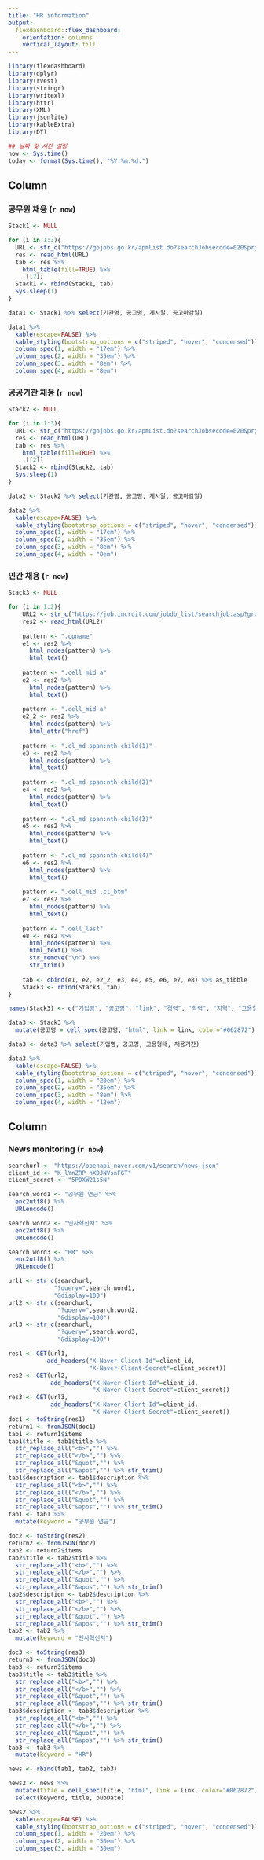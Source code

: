 ---
title: "HR information" 
output: 
  flexdashboard::flex_dashboard:
    orientation: columns
    vertical_layout: fill
---

```{r setup, include=FALSE}
library(flexdashboard)
library(dplyr)
library(rvest)
library(stringr)
library(writexl)
library(httr)
library(XML)
library(jsonlite)
library(kableExtra)
library(DT)

## 날짜 및 시간 설정
now <- Sys.time()
today <- format(Sys.time(), "%Y.%m.%d.")
```

## Column {data-width="550"}

### 공무원 채용 (**`r now`**)

```{r}
Stack1 <- NULL

for (i in 1:3){
  URL <- str_c("https://gojobs.go.kr/apmList.do?searchJobsecode=020&prgl=apmList&menuNo=401&selMenuNo=400&searchListEmpmnsecode=e01&pageIndex=", i)
  res <- read_html(URL)
  tab <- res %>% 
    html_table(fill=TRUE) %>% 
    .[[2]]
  Stack1 <- rbind(Stack1, tab)
  Sys.sleep(1)
}

data1 <- Stack1 %>% select(기관명, 공고명, 게시일, 공고마감일)

data1 %>%
  kable(escape=FALSE) %>%
  kable_styling(bootstrap_options = c("striped", "hover", "condensed")) %>%
  column_spec(1, width = "17em") %>%
  column_spec(2, width = "35em") %>%
  column_spec(3, width = "8em") %>%
  column_spec(4, width = "8em")

```

### 공공기관 채용 (**`r now`**)

```{r}
Stack2 <- NULL

for (i in 1:3){
  URL <- str_c("https://gojobs.go.kr/apmList.do?searchJobsecode=020&prgl=apmList&menuNo=401&selMenuNo=400&searchListEmpmnsecode=e08&pageIndex=", i)
  res <- read_html(URL)
  tab <- res %>% 
    html_table(fill=TRUE) %>% 
    .[[2]]
  Stack2 <- rbind(Stack2, tab)
  Sys.sleep(1)
}

data2 <- Stack2 %>% select(기관명, 공고명, 게시일, 공고마감일)

data2 %>%
  kable(escape=FALSE) %>%
  kable_styling(bootstrap_options = c("striped", "hover", "condensed")) %>%
  column_spec(1, width = "17em") %>%
  column_spec(2, width = "35em") %>%
  column_spec(3, width = "8em") %>%
  column_spec(4, width = "8em")
```

### 민간 채용 (**`r now`**)

```{r}
Stack3 <- NULL

for (i in 1:2){
    URL2 <- str_c("https://job.incruit.com/jobdb_list/searchjob.asp?group1=1&rgn1=149&occ1=102&occ1=101&occ1=100&occ1=130&page=",i)
    res2 <- read_html(URL2)
    
    pattern <- ".cpname"
    e1 <- res2 %>% 
      html_nodes(pattern) %>% 
      html_text()
    
    pattern <- ".cell_mid a"
    e2 <- res2 %>% 
      html_nodes(pattern) %>% 
      html_text()
    
    pattern <- ".cell_mid a"
    e2_2 <- res2 %>% 
      html_nodes(pattern) %>% 
      html_attr("href")
    
    pattern <- ".cl_md span:nth-child(1)"
    e3 <- res2 %>% 
      html_nodes(pattern) %>% 
      html_text()
    
    pattern <- ".cl_md span:nth-child(2)"
    e4 <- res2 %>% 
      html_nodes(pattern) %>% 
      html_text()
    
    pattern <- ".cl_md span:nth-child(3)"
    e5 <- res2 %>% 
      html_nodes(pattern) %>% 
      html_text()
    
    pattern <- ".cl_md span:nth-child(4)"
    e6 <- res2 %>% 
      html_nodes(pattern) %>% 
      html_text()
    
    pattern <- ".cell_mid .cl_btm"
    e7 <- res2 %>% 
      html_nodes(pattern) %>% 
      html_text()
    
    pattern <- ".cell_last"
    e8 <- res2 %>% 
      html_nodes(pattern) %>% 
      html_text() %>% 
      str_remove("\n") %>% 
      str_trim()
    
    tab <- cbind(e1, e2, e2_2, e3, e4, e5, e6, e7, e8) %>% as_tibble
    Stack3 <- rbind(Stack3, tab)
}

names(Stack3) <- c("기업명", "공고명", "link", "경력", "학력", "지역", "고용형태", "채용분야", "채용기간")

data3 <- Stack3 %>%
  mutate(공고명 = cell_spec(공고명, "html", link = link, color="#062872"))

data3 <- data3 %>% select(기업명, 공고명, 고용형태, 채용기간)

data3 %>%
  kable(escape=FALSE) %>%
  kable_styling(bootstrap_options = c("striped", "hover", "condensed")) %>%
  column_spec(1, width = "20em") %>%
  column_spec(2, width = "35em") %>%
  column_spec(3, width = "8em") %>%
  column_spec(4, width = "12em")

```

## Column {.tabset data-width="450"}

### News monitoring (**`r now`**)

```{r}
searchurl <- "https://openapi.naver.com/v1/search/news.json"
client_id <- "K_lYnZRP_hXDJNVsnFGT"
client_secret <- "5PDXW21s5N"

search.word1 <- "공무원 연금" %>% 
  enc2utf8() %>% 
  URLencode()

search.word2 <- "인사혁신처" %>% 
  enc2utf8() %>% 
  URLencode()

search.word3 <- "HR" %>% 
  enc2utf8() %>% 
  URLencode()

url1 <- str_c(searchurl,
             "?query=",search.word1,
             "&display=100")
url2 <- str_c(searchurl,
              "?query=",search.word2,
              "&display=100")
url3 <- str_c(searchurl,
              "?query=",search.word3,
              "&display=100")

res1 <- GET(url1,
           add_headers("X-Naver-Client-Id"=client_id,
                       "X-Naver-Client-Secret"=client_secret))
res2 <- GET(url2,
            add_headers("X-Naver-Client-Id"=client_id,
                        "X-Naver-Client-Secret"=client_secret))
res3 <- GET(url3,
            add_headers("X-Naver-Client-Id"=client_id,
                        "X-Naver-Client-Secret"=client_secret))
doc1 <- toString(res1)
return1 <- fromJSON(doc1)
tab1 <- return1$items
tab1$title <- tab1$title %>% 
  str_replace_all("<b>","") %>% 
  str_replace_all("</b>","") %>% 
  str_replace_all("&quot","") %>%
  str_replace_all("&apos","") %>% str_trim()
tab1$description <- tab1$description %>% 
  str_replace_all("<b>","") %>% 
  str_replace_all("</b>","") %>% 
  str_replace_all("&quot","") %>%
  str_replace_all("&apos","") %>% str_trim()
tab1 <- tab1 %>% 
  mutate(keyword = "공무원 연금")

doc2 <- toString(res2)
return2 <- fromJSON(doc2)
tab2 <- return2$items
tab2$title <- tab2$title %>% 
  str_replace_all("<b>","") %>% 
  str_replace_all("</b>","") %>% 
  str_replace_all("&quot","") %>%
  str_replace_all("&apos","") %>% str_trim()
tab2$description <- tab2$description %>% 
  str_replace_all("<b>","") %>% 
  str_replace_all("</b>","") %>% 
  str_replace_all("&quot","") %>%
  str_replace_all("&apos","") %>% str_trim()
tab2 <- tab2 %>% 
  mutate(keyword = "인사혁신처")

doc3 <- toString(res3)
return3 <- fromJSON(doc3)
tab3 <- return3$items
tab3$title <- tab3$title %>% 
  str_replace_all("<b>","") %>% 
  str_replace_all("</b>","") %>% 
  str_replace_all("&quot","") %>%
  str_replace_all("&apos","") %>% str_trim()
tab3$description <- tab3$description %>% 
  str_replace_all("<b>","") %>% 
  str_replace_all("</b>","") %>% 
  str_replace_all("&quot","") %>%
  str_replace_all("&apos","") %>% str_trim()
tab3 <- tab3 %>% 
  mutate(keyword = "HR")

news <- rbind(tab1, tab2, tab3)

news2 <- news %>%
  mutate(title = cell_spec(title, "html", link = link, color="#062872")) %>% 
  select(keyword, title, pubDate)

news2 %>% 
  kable(escape=FALSE) %>%
  kable_styling(bootstrap_options = c("striped", "hover", "condensed")) %>%
  column_spec(1, width = "20em") %>%
  column_spec(2, width = "50em") %>%
  column_spec(3, width = "30em")

```
